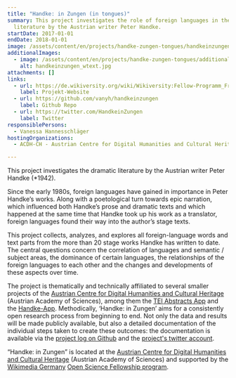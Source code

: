 ```yaml
---
title: "Handke: in Zungen (in tongues)"
summary: This project investigates the role of foreign languages in the dramatic
  literature by the Austrian writer Peter Handke.
startDate: 2017-01-01
endDate: 2018-01-01
image: /assets/content/en/projects/handke-zungen-tongues/handkeinzungen_wtext.jpg
additionalImages:
  - image: /assets/content/en/projects/handke-zungen-tongues/additionalImages/handkeinzungen_wtext.jpg
    alt: handkeinzungen_wtext.jpg
attachments: []
links:
  - url: https://de.wikiversity.org/wiki/Wikiversity:Fellow-Programm_Freies_Wissen/Einreichungen/Dramatische_Sprachen:_Fremdsprachen_in_den_B%C3%BChnentexten_von_Peter_Handke
    label: Projekt-Website
  - url: https://github.com/vanyh/handkeinzungen
    label: Github Repo
  - url: https://twitter.com/HandkeinZungen
    label: Twitter
responsiblePersons:
  - Vanessa Hannesschläger
hostingOrganizations:
  - ACDH-CH - Austrian Centre for Digital Humanities and Cultural Heritage

---
```

This project investigates the dramatic literature by the Austrian writer Peter Handke (\*1942).

Since the early 1980s, foreign languages have gained in importance in Peter Handke’s works. Along with a poetological turn towards epic narration, which influenced both Handke’s prose and dramatic texts and which happened at the same time that Handke took up his work as a translator, foreign languages found their way into the author’s stage texts.

This project collects, analyzes, and explores all foreign-language words and text parts from the more than 20 stage works Handke has written to date. The central questions concern the correlation of languages and semantic / subject areas, the dominance of certain languages, the relationships of the foreign languages to each other and the changes and developments of these aspects over time.

The project is thematically and technically affiliated to several smaller projects of the [Austrian Centre for Digital Humanities and Cultural Heritage](https://www.oeaw.ac.at/acdh/) (Austrian Academy of Sciences), among them the [TEI Abstracts App](https://tei2016app.acdh.oeaw.ac.at/pages/index.html) and the [Handke-App](https://handke-app.acdh.oeaw.ac.at/pages/index.html). Methodically, ‘Handke: in Zungen’ aims for a consistently open research process from beginning to end. Not only the data and results will be made publicly available, but also a detailed documentation of the individual steps taken to create these outcomes: the documentation is available via the [project log on Github](https://github.com/vanyh/handkeinzungen/blob/master/projectlog.markdown) and the [project's twitter account](https://twitter.com/HandkeinZungen).

“Handke: in Zungen” is located at the [Austrian Centre for Digital Humanities and Cultural Heritage](https://www.oeaw.ac.at/acdh/) (Austrian Academy of Sciences) and supported by the [Wikimedia Germany](https://meta.wikimedia.org/wiki/Wikimedia_Deutschland/Open_Science_Fellows_Program) [Open Science Fellowship program](https://meta.wikimedia.org/wiki/Wikimedia_Deutschland/Open_Science_Fellows_Program).